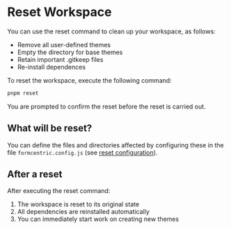 
<Meta title='EN/Maintenance/Reset Workspace' />

# Reset Workspace

You can use the reset command to clean up your workspace, as follows:
- Remove all user-defined themes
- Empty the directory for base themes
- Retain important .gitkeep files
- Re-install dependences

To reset the workspace, execute the following command:


```bash
pnpm reset
```

You are prompted to confirm the reset before the reset is carried out.

## What will be reset?

You can define the files and directories affected by configuring these in the file `formcentric.config.js` (see [reset configuration](/docs/en-getting-started-configuration--docs#reset-configuration)).

## After a reset

After executing the reset command:

1. The workspace is reset to its original state
2. All dependencies are reinstalled automatically
3. You can immediately start work on creating new themes

